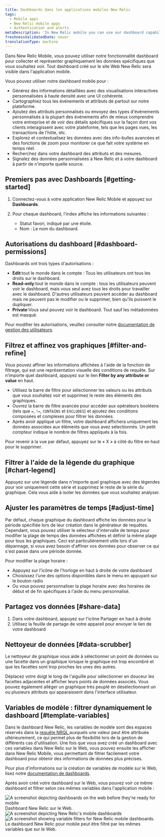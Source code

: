 ```yaml
---
title: Dashboards dans les applications mobiles New Relic
tags:
  - Mobile apps
  - New Relic mobile apps
  - Authentication and alerts
metaDescription: 'In New Relic mobile you can use our dashboard capability to gather and chart the specific data you want to see, the way you want to see it, from anywhere in our platform.'
freshnessValidatedDate: never
translationType: machine
---
```


Dans New Relic Mobile, vous pouvez utiliser notre fonctionnalité dashboard pour collecter et représenter graphiquement les données spécifiques que vous souhaitez voir. Tout dashboard créé sur le site Web New Relic sera visible dans l&apos;application mobile.

Vous pouvez utiliser notre dashboard mobile pour :

* Générez des informations détaillées avec des visualisations interactives personnalisées à haute densité avec une UI cohérente.
* Cartographiez tous les événements et attributs de partout sur notre plateforme.
* Ajoutez des attributs personnalisés ou envoyez des types d&apos;événements personnalisés à la plupart des événements afin de mieux comprendre votre entreprise et de voir des détails spécifiques sur la façon dont vos clients interagissent avec votre plateforme, tels que les pages vues, les transactions de l&apos;hôte, etc.
* Explorez et contextualisez les données avec des info-bulles avancées et des fonctions de zoom pour monitorer ce que fait votre système en temps réel.
* Recherchez dans votre dashboard des attributs et des mesures.
* Signalez des données personnalisées à New Relic et à votre dashboard à partir de n&apos;importe quelle source.

## Premiers pas avec Dashboards [#getting-started]

1. Connectez-vous à votre application New Relic Mobile et appuyez sur <DNT>**Dashboards**</DNT>.

2. Pour chaque dashboard, l&apos;index affiche les informations suivantes :

   * Statut favori, indiqué par une étoile.
   * Nom : Le nom du dashboard.

## Autorisations du dashboard [#dashboard-permissions]

Dashboards ont trois types d&apos;autorisations :

* <DNT>**Edit**</DNT>:tout le monde dans le compte : Tous les utilisateurs ont tous les droits sur le dashboard.
* <DNT>**Read-only**</DNT>:tout le monde dans le compte : tous les utilisateurs peuvent voir le dashboard, mais vous seul avez tous les droits pour travailler avec le dashboard. D&apos;autres utilisateurs peuvent accéder au dashboard mais ne peuvent pas le modifier ou le supprimer, bien qu&apos;ils puissent le dupliquer.
* <DNT>**Private**</DNT>:Vous seul pouvez voir le dashboard. Tout sauf les métadonnées est masqué.

Pour modifier les autorisations, veuillez consulter notre [documentation de gestion des utilisateurs](/docs/accounts/accounts-billing/new-relic-one-user-management/user-management-concepts/).

## Filtrez et affinez vos graphiques [#filter-and-refine]

Vous pouvez affiner les informations affichées à l&apos;aide de la fonction de filtrage, qui est une représentation visuelle des conditions de requête. Sur n’importe quel dashboard, appuyez sur le lien <DNT>**Filter by any attribute or value**</DNT> en haut.

* Utilisez la barre de filtre pour sélectionner les valeurs ou les attributs que vous souhaitez voir et supprimez le reste des éléments des graphiques.
* Ouvrez la barre de filtre avancée pour accéder aux opérateurs booléens (tels que `=`, `!=`, `CONTAINS` et `EXCLUDES`) et ajoutez des conditions composées et complexes pour filtrer les données.
* Après avoir appliqué un filtre, votre dashboard affichera uniquement les données associées aux éléments que vous avez sélectionnés. Un petit compteur indique le nombre de filtres appliqués à la fois.

Pour revenir à la vue par défaut, appuyez sur le « X » à côté du filtre en haut pour le supprimer.

## Filtrer à l&apos;aide de la légende du graphique [#chart-legend]

Appuyez sur une légende dans n&apos;importe quel graphique avec des légendes pour voir uniquement cette série et supprimez le reste de la série du graphique. Cela vous aide à isoler les données que vous souhaitez analyser.

## Ajuster les paramètres de temps [#adjust-time]

Par défaut, chaque graphique du dashboard affiche les données pour la période spécifiée lors de leur création dans le générateur de requêtes. Cependant, vous pouvez utiliser le sélecteur d&apos;intervalle de temps pour modifier la plage de temps des données affichées et définir la même plage pour tous les graphiques. Ceci est particulièrement utile lors d&apos;un dépannage, si vous avez besoin d&apos;affiner vos données pour observer ce qui s&apos;est passé dans une période donnée.

Pour modifier la plage horaire :

* Appuyez sur l&apos;icône de l&apos;horloge en haut à droite de votre dashboard
* Choisissez l&apos;une des options disponibles dans le menu en appuyant sur le bouton radio
* Ou vous pouvez personnaliser la plage horaire avec des horaires de début et de fin spécifiques à l&apos;aide du menu personnalisé.

## Partagez vos données [#share-data]

1. Dans votre dashboard, appuyez sur l&apos;icône Partager en haut à droite
2. Utilisez la feuille de partage de votre appareil pour envoyer le lien de votre dashboard

## Nettoyeur de données [#data-scrubber]

Le nettoyeur de graphique vous aide à sélectionner un point de données ou une facette dans un graphique lorsque le graphique est trop encombré et que les facettes sont trop proches les unes des autres.

Déplacez votre doigt le long de l&apos;aiguille pour sélectionner en douceur les facettes adjacentes et afficher leurs points de données associés. Vous pouvez également alléger un graphique très peuplé en désélectionnant un ou plusieurs attributs qui apparaissent dans l&apos;interface utilisateur.

## Variables de modèle : filtrer dynamiquement le dashboard [#template-variables]

Dans le dashboard New Relic, les variables de modèle sont des espaces réservés dans la [requête NRQL ](/docs/query-your-data/nrql-new-relic-query-language/get-started/introduction-nrql-new-relics-query-language/)auxquels une valeur peut être attribuée ultérieurement, ce qui permet plus de flexibilité lors de la gestion de différents cas d&apos;utilisation. Une fois que vous avez créé un dashboard avec ces variables dans New Relic sur le Web, vous pouvez ensuite les afficher dans New Relic Mobile, vous permettant de filtrer facilement votre dashboard pour obtenir des informations de données plus précises.

Pour plus d&apos;informations sur la création de variables de modèle sur le Web, lisez notre [documentation de dashboards](/docs/query-your-data/explore-query-data/dashboards/introduction-dashboards/).

Après avoir créé votre dashboard sur le Web, vous pouvez voir ce même dashboard et filtrer selon ces mêmes variables dans l&apos;application mobile :

<img title="Web view of dashboards" alt="A screenshot depicting dashboards on the web before they're ready for mobile" src="/images/dashboards_screenshot-full_dashboards-to-prepare-for-mobile.webp" />

<figcaption>
  Dashboard New Relic sur le Web.
</figcaption>

<SideBySide>
  <Side>
    <img title="New Relic mobile dashboards" alt="A screenshot depicting New Relic's mobile dashboards" src="/images/dashboards_screenshot-full_mobile-dashboards.webp" style={{ width: "50%" }} />
  </Side>

  <Side>
    <img title="mobile dashboards filtered by variable" alt="A screenshot showing variable filters for New Relic mobile dashboards." src="/images/dashboards_screenshot-full_filter-mobile-dashboards-by-variable.webp" style={{ width: "50%" }} />
  </Side>
</SideBySide>

<figcaption>
  Le dashboard New Relic pour mobile peut être filtré par les mêmes variables que sur le Web.
</figcaption>